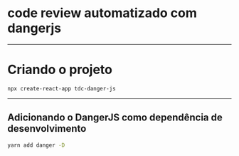 

# code review automatizado com dangerjs

---

# Criando o projeto

```bash
npx create-react-app tdc-danger-js
```

---

## Adicionando o DangerJS como dependência de desenvolvimento

```bash
yarn add danger -D
```
